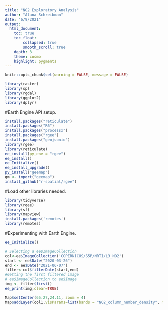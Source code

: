 ```yaml
---
title: "NO2 Exploratory Analysis"
author: "Alana Schreibman"
date: "6/9/2021"
output: 
  html_document:
    toc: true
    toc_float: 
        collapsed: true
        smooth_scroll: true
    depth: 3 
    theme: cosmo
    highlight: pygments
---
```


```r
knitr::opts_chunk$set(warning = FALSE, message = FALSE)
```

``` r
library(raster)
library(sp)
library(rgdal)
library(ggplot2)
library(dplyr)
```

#Earth Engine API setup. 
``` r
install.packages("reticulate")
install.packages("R6")
install.packages("processx")
install.packages("rgee")
install.packages("geojsonio")
library(rgee)
library(reticulate)
ee_install(py_env = "rgee")
ee_install()
ee_Initialize()
ee_install_upgrade()
py_install("geemap")
gm <- import("geemap")
install_github("r-spatial/rgee")
```

#Load other libraries needed.  
```r
library(tidyverse)
library(rgee)
library(sf)
library(mapview)
install.packages('remotes')
library(remotes)
```

#Experimenting with Earth Engine.
```r
ee_Initialize()

# Selecting a ee$ImageCollection
col<-ee$ImageCollection('COPERNICUS/S5P/NRTI/L3_NO2')
start <- ee$Date("2020-03-26")
end <- ee$Date("2021-06-07")
filter<-col$filterDate(start,end)
#Getting the first filtered image
# ee$ImageCollection to ee$Image
img <- filter$first()
ee_print(img,clear=TRUE)

Map$setCenter(65.27,24.11, zoom = 4)
Map$addLayer(col1,visParams=list(bands = "NO2_column_number_density", min = 0,max = 10, palette = c("black", "blue", "purple", "cyan", "green", "yellow", "red")), "True Color Image")
```


